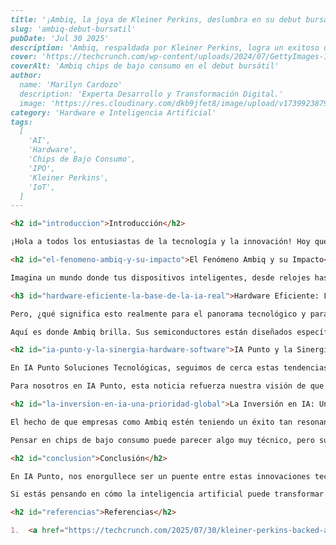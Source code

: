 ```markdown
---
title: '¡Ambiq, la joya de Kleiner Perkins, deslumbra en su debut bursátil!'
slug: 'ambiq-debut-bursatil'
pubDate: 'Jul 30 2025'
description: 'Ambiq, respaldada por Kleiner Perkins, logra un exitoso debut en bolsa, destacando la importancia de sus chips de ultrabajo consumo para el futuro de la IA en dispositivos conectados y el IoT.'
cover: 'https://techcrunch.com/wp-content/uploads/2024/07/GettyImages-1262453676.jpg?w=1320&h=880&crop=1'
coverAlt: 'Ambiq chips de bajo consumo en el debut bursátil'
author:
  name: 'Marilyn Cardozo'
  description: 'Experta Desarrollo y Transformación Digital.'
  image: 'https://res.cloudinary.com/dkb9jfet8/image/upload/v1739923879/marilyn_s2mi4a.png'
category: 'Hardware e Inteligencia Artificial'
tags:
  [
    'AI',
    'Hardware',
    'Chips de Bajo Consumo',
    'IPO',
    'Kleiner Perkins',
    'IoT',
  ]
---

<h2 id="introduccion">Introducción</h2>

¡Hola a todos los entusiastas de la tecnología y la innovación! Hoy queremos compartir una noticia que ha causado revuelo en el mundo de la tecnología, y que, sin duda, resalta la creciente importancia del hardware en la era de la inteligencia artificial. Nos referimos al impresionante debut en bolsa de Ambiq, una empresa que, aunque quizás no sea un nombre familiar para todos, está haciendo olas enormes en el desarrollo de chips de ultrabajo consumo, esenciales para el futuro de la IA y los dispositivos conectados.

<h2 id="el-fenomeno-ambiq-y-su-impacto">El Fenómeno Ambiq y su Impacto</h2>

Imagina un mundo donde tus dispositivos inteligentes, desde relojes hasta sensores industriales, pueden funcionar durante meses o incluso años con una sola carga de batería, mientras realizan tareas de inteligencia artificial complejas. Esa es la promesa y la realidad que Ambiq está construyendo. Esta compañía, con 15 años de trayectoria y el respaldo de inversores de peso como Kleiner Perkins, acaba de dar un salto gigante al ver sus acciones dispararse un 61% por encima de su precio inicial en su primer día de cotización en bolsa. ¡Una verdadera señal del apetito del mercado por la innovación en hardware!

<h3 id="hardware-eficiente-la-base-de-la-ia-real">Hardware Eficiente: La Base de la IA Real</h3>

Pero, ¿qué significa esto realmente para el panorama tecnológico y para nosotros? En el corazón de la revolución de la inteligencia artificial, no todo es software. Para que la IA se implemente de manera efectiva en el mundo real, necesitamos la base adecuada: hardware potente, sí, pero también increíblemente eficiente. Piensa en el IoT (Internet de las Cosas), los dispositivos wearable, los sensores inteligentes en nuestras ciudades o en las fábricas. Todos estos necesitan procesar datos y ejecutar algoritmos de IA directamente en el "borde" de la red, es decir, en el propio dispositivo, sin necesidad de enviar todo a la nube para cada cálculo. Esto requiere chips que sean verdaderos campeones de la eficiencia energética.

Aquí es donde Ambiq brilla. Sus semiconductores están diseñados específicamente para minimizar el consumo de energía, lo que es crucial para extender la vida útil de la batería en innumerables aplicaciones de IA y dispositivos conectados. Esto no solo es bueno para el usuario final, al ofrecer mayor autonomía, sino que también tiene un impacto significativo en la sostenibilidad, al reducir la huella energética de miles de millones de dispositivos. El éxito de su IPO no es solo una victoria para Ambiq y sus inversores; es un fuerte voto de confianza en el futuro del hardware de bajo consumo y en la infraestructura subyacente que hará posible la próxima generación de experiencias de IA más accesibles y sostenibles.

<h2 id="ia-punto-y-la-sinergia-hardware-software">IA Punto y la Sinergia Hardware-Software</h2>

En IA Punto Soluciones Tecnológicas, seguimos de cerca estas tendencias porque entendemos que la magia de la IA no sucede solo en el software. Aunque nuestra especialidad es desarrollar soluciones de inteligencia artificial a medida, desde la automatización de procesos hasta asistentes virtuales y análisis predictivo, sabemos que estas soluciones alcanzan su máximo potencial cuando se ejecutan sobre una infraestructura robusta y eficiente. El avance en chips como los de Ambiq es lo que permite que nuestras soluciones de IA sean más accesibles, más rápidas y más eficientes para nuestros clientes, abriendo un abanico de posibilidades que antes eran impensables.

Para nosotros en IA Punto, esta noticia refuerza nuestra visión de que la inteligencia artificial está en un momento de explosión, y que su implementación exitosa requiere una comprensión profunda tanto del "cerebro" (el software y los algoritmos) como de los "músculos" (el hardware subyacente). Estamos dedicados a traducir estas innovaciones de vanguardia en beneficios tangibles para tu negocio. Ya sea que necesites optimizar tus operaciones con IA, mejorar la experiencia de tus clientes o tomar decisiones más inteligentes basadas en datos, nosotros te guiamos en cada paso, asegurando que aproveches lo último en tecnología.

<h2 id="la-inversion-en-ia-una-prioridad-global">La Inversión en IA: Una Prioridad Global</h2>

El hecho de que empresas como Ambiq estén teniendo un éxito tan resonante en los mercados financieros, nos indica que la inversión en infraestructura de IA es una prioridad global. Esto significa que las empresas que inviertan en soluciones de inteligencia artificial ahora, están apostando por un futuro de eficiencia, competitividad y crecimiento. En IA Punto, estamos listos para ayudarte a hacer esa apuesta. No solo te ofrecemos soluciones de IA de última generación, sino que te ayudamos a entender cómo las tendencias en hardware, como las que impulsa Ambiq, están configurando el panorama para que tu empresa pueda aprovechar al máximo la era de la inteligencia artificial.

Pensar en chips de bajo consumo puede parecer algo muy técnico, pero su impacto es enorme y directo en nuestro día a día y en el futuro de la industria. Permiten que la IA llegue a lugares donde antes no podía, haciendo que los dispositivos sean más autónomos, más "inteligentes" y, en última instancia, más útiles. Imagina fábricas donde cada máquina se monitorea a sí misma con IA para prevenir fallos, o ciudades inteligentes donde los sensores gestionan el tráfico y el consumo de energía con una eficiencia sin precedentes. Todo esto es posible gracias a la combinación de software inteligente y hardware innovador como el que Ambiq está desarrollando.

<h2 id="conclusion">Conclusión</h2>

En IA Punto, nos enorgullece ser un puente entre estas innovaciones tecnológicas y las necesidades prácticas de tu negocio. No construimos chips, pero construimos las soluciones que les sacan el máximo provecho, garantizando que tu inversión en IA se traduzca en resultados concretos y medibles. La historia de Ambiq es un testimonio del poder de la innovación y un recordatorio de que el futuro de la tecnología es brillante, y que la IA está en su corazón.

Si estás pensando en cómo la inteligencia artificial puede transformar tu empresa, o si simplemente quieres entender mejor estas tendencias que están moldeando el mañana, no dudes en contactarnos en IA Punto. Estamos aquí para simplificar lo complejo y convertir las posibilidades tecnológicas en realidades estratégicas para ti. El éxito de empresas como Ambiq nos inspira a seguir empujando los límites y a ofrecerte siempre las soluciones más avanzadas y eficientes.

<h2 id="referencias">Referencias</h2>

1.  <a href="https://techcrunch.com/2025/07/30/kleiner-perkins-backed-ambiq-pops-on-ipo-debut/" target="_blank" rel="noopener noreferrer">TechCrunch: Kleiner Perkins-backed Ambiq pops on IPO debut</a>
```